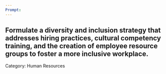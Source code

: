 ```yaml
---
Prompt:
---
```

Formulate a diversity and inclusion strategy that addresses hiring practices, cultural competency training, and the creation of employee resource groups to foster a more inclusive workplace.
---
Category: Human Resources
